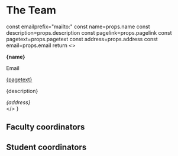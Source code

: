 
# The Team

  const emailprefix="mailto:"
  const name=props.name
  const description=props.description
  const pagelink=props.pagelink
  const pagetext=props.pagetext
  const address=props.address
  const email=props.email
  return <>
        <div className="transition-all duration-300 mb-4 w-full md:w-1/3 grow-0 bg-blue-500/15 hover:shadow-blue-500 hover:bg-blue-500/20 hover:shadow-md m-2 rounded">
          <div className="p-4">
            <p><b>{name}</b></p>
            <Link href={emailprefix.concat(email)}><p className="text-blue-700 hover:text-blue-400">Email</p></Link>
            <a href={pagelink} className='text-blue-700 hover:text-blue-400'>{pagetext}</a>
            <p>{description}</p>
            <i className='text-sm'>{address}</i>
          </div>
        </div>
        </>
}

## Faculty coordinators

<Card 
name="Dr. Askoka Vudyagiri"
email="ashok_vs@uohyd.ac.in"
address="School of Physics, UoH"
description="Faculty coordinator"
/>

## Student coordinators
<div className='flex flex-col md:flex-row '>
<Card 
name="Dilip Kumar"
email="21phph03@uohyd.ac.in"
address="School of Physics, UoH"
description="Contact me for booking a sky-watching session"
/>
<Card 
name="Dev Raheja"
email="20ipmp28@uohyd.ac.in"
address="Department of Physics, University of Erlangen-Nuremberg"
pagelink="https://www.linkedin.com/in/dev-raheja-065306285"
pagetext="LinkedIn"
description=""
/>
<Card 
name="Prayag Yadav"
email="19ipmp03@uohyd.ac.in"
address="Hyderabad"
pagelink="https://www.prayagyadav.me"
pagetext="Website"
description="Contact me for website related queries"
/>
</div>
<div className='flex flex-col md:flex-row'>
<Card 
name="Akshat Singh"
pfplink="/img/default_avatar.png"
email="22phmp07@uohyd.ac.in"
address=""
description=""
/>
</div>
